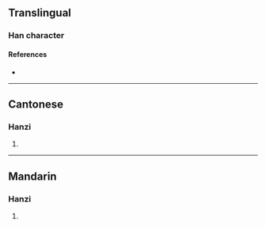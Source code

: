 {{character info}}
==Translingual==

===Han character===
{{Han char|rn=61|rad=心|as=21|sn=25|four=|canj=XXYCP,YCP|ids=⿱⿰章貢心}}

====References====
* {{Han ref|kx=0409.270|dkj=11521|dj=0751.280|hdz=42372.230|uh=6205|ud=25093}}

----

==Cantonese==

===Hanzi===
{{yue-hanzi|jyut=[[ngong6]]|y=ngong6}}

# {{rfdef|yue|sort=心21}}

----

==Mandarin==

===Hanzi===
{{cmn-hanzi|pin=[[gàng]] ([[gang4]])|wg=kang<sup>4</sup>}}

# {{rfdef|cmn|sort=心21}}